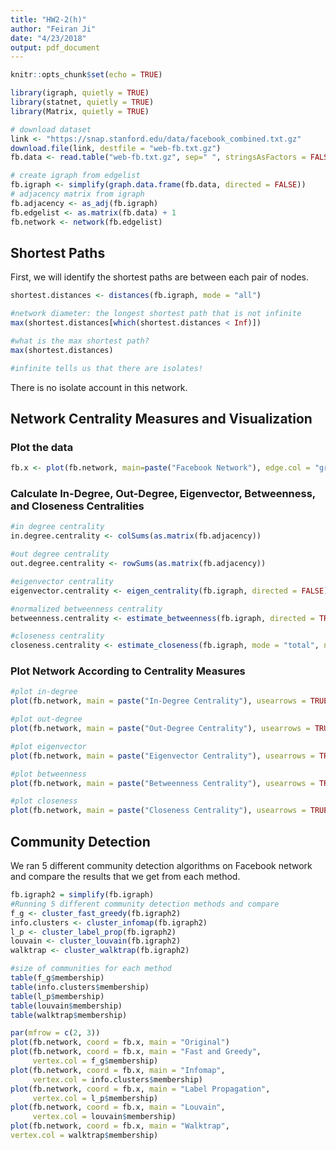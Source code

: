 ```yaml
---
title: "HW2-2(h)"
author: "Feiran Ji"
date: "4/23/2018"
output: pdf_document
---
```


```r
knitr::opts_chunk$set(echo = TRUE)
```

```r
library(igraph, quietly = TRUE)
library(statnet, quietly = TRUE)
library(Matrix, quietly = TRUE)
```


```r
# download dataset
link <- "https://snap.stanford.edu/data/facebook_combined.txt.gz"
download.file(link, destfile = "web-fb.txt.gz")
fb.data <- read.table("web-fb.txt.gz", sep=" ", stringsAsFactors = FALSE)

```


```r
# create igraph from edgelist
fb.igraph <- simplify(graph.data.frame(fb.data, directed = FALSE))
# adjacency matrix from igraph
fb.adjacency <- as_adj(fb.igraph)
fb.edgelist <- as.matrix(fb.data) + 1
fb.network <- network(fb.edgelist)
```

## Shortest Paths
First, we will identify the shortest paths are between each pair of nodes. 

```r
shortest.distances <- distances(fb.igraph, mode = "all") 

#network diameter: the longest shortest path that is not infinite
max(shortest.distances[which(shortest.distances < Inf)])

#what is the max shortest path?
max(shortest.distances)

#infinite tells us that there are isolates!
```
There is no isolate account in this network. 


## Network Centrality Measures and Visualization

### Plot the data
```r
fb.x <- plot(fb.network, main=paste("Facebook Network"), edge.col = "grey50")
```


### Calculate In-Degree, Out-Degree, Eigenvector, Betweenness, and Closeness Centralities
```r
#in degree centrality
in.degree.centrality <- colSums(as.matrix(fb.adjacency))

#out degree centrality
out.degree.centrality <- rowSums(as.matrix(fb.adjacency))

#eigenvector centrality
eigenvector.centrality <- eigen_centrality(fb.igraph, directed = FALSE)$vector

#normalized betweenness centrality
betweenness.centrality <- estimate_betweenness(fb.igraph, directed = TRUE, cutoff = 10)

#closeness centrality
closeness.centrality <- estimate_closeness(fb.igraph, mode = "total", normalized = FALSE, cutoff = 10)
```



### Plot Network According to Centrality Measures
```r

#plot in-degree
plot(fb.network, main = paste("In-Degree Centrality"), usearrows = TRUE, vertex.cex = in.degree.centrality / 50, edge.col = "grey50", coord = fb.x)

#plot out-degree
plot(fb.network, main = paste("Out-Degree Centrality"), usearrows = TRUE, vertex.cex = out.degree.centrality / 50, edge.col = "grey50", coord = fb.x)

#plot eigenvector
plot(fb.network, main = paste("Eigenvector Centrality"), usearrows = TRUE, vertex.cex = eigenvector.centrality*4 + 1, edge.col = "grey50", coord = fb.x)

#plot betweenness
plot(fb.network, main = paste("Betweenness Centrality"), usearrows = TRUE, vertex.cex = betweenness.centrality / 15000, edge.col = "grey50", coord = fb.x)

#plot closeness
plot(fb.network, main = paste("Closeness Centrality"), usearrows = TRUE, vertex.cex = closeness.centrality * 150 + 1, edge.col = "grey50", coord = fb.x)
```

## Community Detection
We ran 5 different community detection algorithms on Facebook network and compare the results that we get from each method.

```r
fb.igraph2 = simplify(fb.igraph)
#Running 5 different community detection methods and compare
f_g <- cluster_fast_greedy(fb.igraph2)
info.clusters <- cluster_infomap(fb.igraph2)
l_p <- cluster_label_prop(fb.igraph2)
louvain <- cluster_louvain(fb.igraph2)
walktrap <- cluster_walktrap(fb.igraph2)

#size of communities for each method
table(f_g$membership)
table(info.clusters$membership)
table(l_p$membership)
table(louvain$membership)
table(walktrap$membership)

```

```r
par(mfrow = c(2, 3))
plot(fb.network, coord = fb.x, main = "Original")
plot(fb.network, coord = fb.x, main = "Fast and Greedy",
     vertex.col = f_g$membership)
plot(fb.network, coord = fb.x, main = "Infomap",
     vertex.col = info.clusters$membership)
plot(fb.network, coord = fb.x, main = "Label Propagation", 
     vertex.col = l_p$membership)
plot(fb.network, coord = fb.x, main = "Louvain", 
     vertex.col = louvain$membership)
plot(fb.network, coord = fb.x, main = "Walktrap", 
vertex.col = walktrap$membership)
```

